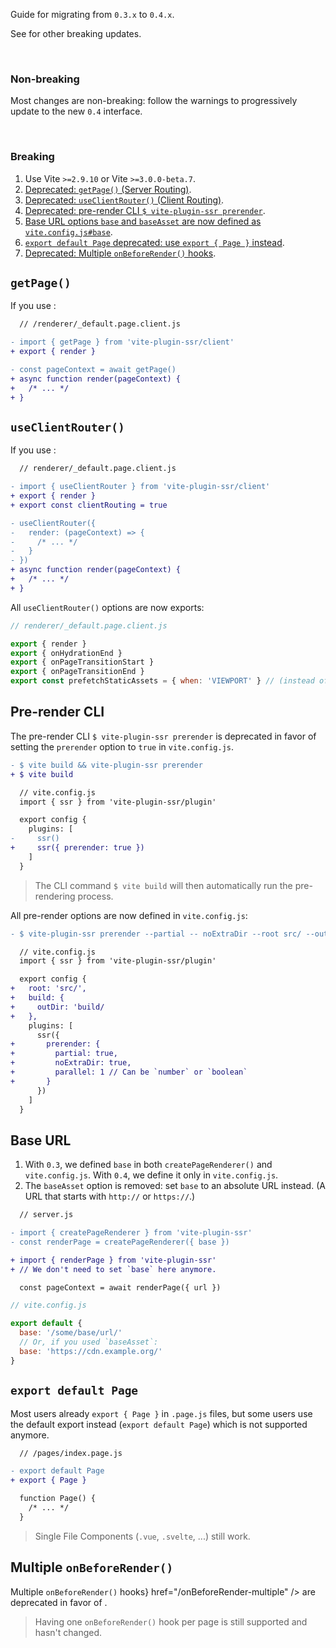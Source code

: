 
Guide for migrating from `0.3.x` to `0.4.x`.

See <Link href="/migration" /> for other breaking updates.

<br/>

### Non-breaking

Most changes are non-breaking: follow the warnings to progressively update to the new `0.4` interface.

<br/>

### Breaking

 1. Use Vite `>=2.9.10` or Vite `>=3.0.0-beta.7`.
 1. [Deprecated: `getPage()` (Server Routing)](#getpage).
 1. [Deprecated: `useClientRouter()` (Client Routing)](#useclientrouter).
 1. [Deprecated: pre-render CLI `$ vite-plugin-ssr prerender`](#pre-render-cli).
 1. [Base URL options `base` and `baseAsset` are now defined as `vite.config.js#base`](#base-url).
 1. [`export default Page` deprecated: use `export { Page }` instead](#export-default-page).
 1. [Deprecated: Multiple `onBeforeRender()` hooks](#multiple-onbeforerender).


## `getPage()`

If you use <Link href="/server-routing" noBreadcrumb />:

```diff
  // /renderer/_default.page.client.js

- import { getPage } from 'vite-plugin-ssr/client'
+ export { render }

- const pageContext = await getPage()
+ async function render(pageContext) {
+   /* ... */
+ }
```


## `useClientRouter()`

If you use <Link href="/client-routing" noBreadcrumb />:

```diff
  // renderer/_default.page.client.js

- import { useClientRouter } from 'vite-plugin-ssr/client'
+ export { render }
+ export const clientRouting = true

- useClientRouter({
-   render: (pageContext) => {
-     /* ... */
-   }
- })
+ async function render(pageContext) {
+   /* ... */
+ }
```

All `useClientRouter()` options are now exports:

```js
// renderer/_default.page.client.js

export { render }
export { onHydrationEnd }
export { onPageTransitionStart }
export { onPageTransitionEnd }
export const prefetchStaticAssets = { when: 'VIEWPORT' } // (instead of `prefetchLinks`)
```

## Pre-render CLI

The pre-render CLI `$ vite-plugin-ssr prerender` is deprecated in favor of setting the `prerender` option to `true` in `vite.config.js`.

```diff
- $ vite build && vite-plugin-ssr prerender
+ $ vite build
```
```diff
  // vite.config.js
  import { ssr } from 'vite-plugin-ssr/plugin'

  export config {
    plugins: [
-     ssr()
+     ssr({ prerender: true })
    ]
  }
```

> The CLI command `$ vite build` will then automatically run the pre-rendering process.

All pre-render options are now defined in `vite.config.js`:

```diff
- $ vite-plugin-ssr prerender --partial -- noExtraDir --root src/ --outDir build/ --parallel 1
```
```diff
  // vite.config.js
  import { ssr } from 'vite-plugin-ssr/plugin'

  export config {
+   root: 'src/',
+   build: {
+     outDir: 'build/
+   },
    plugins: [
      ssr({
+       prerender: {
+         partial: true,
+         noExtraDir: true,
+         parallel: 1 // Can be `number` or `boolean`
+       }
      })
    ]
  }
```


## Base URL

 1. With `0.3`, we defined `base` in both `createPageRenderer()` and `vite.config.js`. With `0.4`, we define it only in `vite.config.js`.
 1. The `baseAsset` option is removed: set `base` to an absolute URL instead. (A URL that starts with `http://` or `https://`.)

```diff
  // server.js

- import { createPageRenderer } from 'vite-plugin-ssr'
- const renderPage = createPageRenderer({ base })

+ import { renderPage } from 'vite-plugin-ssr'
+ // We don't need to set `base` here anymore.

  const pageContext = await renderPage({ url })
```

```js
// vite.config.js

export default {
  base: '/some/base/url/'
  // Or, if you used `baseAsset`:
  base: 'https://cdn.example.org/'
}
```


## `export default Page`

Most users already `export { Page }` in `.page.js` files, but some users use the default export instead (`export default Page`) which is not supported anymore.

```diff
  // /pages/index.page.js

- export default Page
+ export { Page }

  function Page() {
    /* ... */
  }
```

> Single File Components (`.vue`, `.svelte`, ...) still work.


## Multiple `onBeforeRender()`

<Link text={<>Multiple <code>onBeforeRender()</code> hooks</>} href="/onBeforeRender-multiple" /> are deprecated in favor of <Link href="data-fetching#custom-exports" text="Custom Hooks/Exports"/>.

> Having one `onBeforeRender()` hook per page is still supported and hasn't changed.
